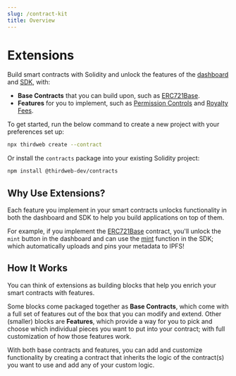 ```yaml
---
slug: /contract-kit
title: Overview
---
```



# Extensions

Build smart contracts with Solidity and unlock the features of the [dashboard](/dashboard) and [SDK](/sdk), with:

- **Base Contracts** that you can build upon, such as [ERC721Base](/contract-kit/base-contracts/erc-721/erc721base).
- **Features** for you to implement, such as [Permission Controls](/contract-kit/permissions) and [Royalty Fees](/contract-kit/royalty).

To get started, run the below command to create a new project with your preferences set up:

```bash
npx thirdweb create --contract
```

Or install the `contracts` package into your existing Solidity project:

```bash
npm install @thirdweb-dev/contracts
```

## Why Use Extensions?

Each feature you implement in your smart contracts unlocks functionality in both the dashboard and SDK to help you build applications on top of them.

For example, if you implement the [ERC721Base](/contract-kit/base-contracts/erc-721/erc721base) contract, you'll unlock the `mint` button in the dashboard and
can use the [mint](/pre-built-contracts/nft-collection#using-the-thirdweb-sdk-1) function in the SDK; which automatically uploads and pins your metadata to IPFS!

<div className="row" style={{marginBottom:24}}>

<div className="col col--12" style={{ marginTop: 8 }}>
  <QuickstartCard
    name="Quick Start - Extensions + CLI"
    link="/getting-started/creating-custom-contracts"
    image="/assets/icons/drop.png"
  />
</div>

</div>

## How It Works

You can think of extensions as building blocks that help you enrich your smart contracts with features.

Some blocks come packaged together as **Base Contracts**, which come with a full set of features out of the box that you can modify and extend.
Other (smaller) blocks are **Features**, which provide a way for you to pick and choose which individual pieces you want to put into your contract;
with full customization of how those features work.

With both base contracts and features, you can add and customize functionality by creating a contract
that inherits the logic of the contract(s) you want to use and add any of your custom logic.
